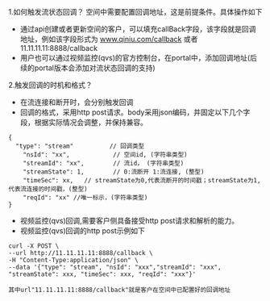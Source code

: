 1.如何触发流状态回调？
空间中需要配置回调地址，这是前提条件。具体操作如下
 * 通过api创建或者更新空间的客户，可以填充callBack字段，该字段就是回调地址，例如该字段形式为 www.qiniu.com/callback 或者 11.11.11.11:8888/callback   
 *  用户也可以通过视频监控(qvs)的官方控制台，在portal中，添加回调地址(后续的portal版本会添加对流状态回调的支持)
 
2.触发回调的时机和格式？
*  在流连接和断开时，会分别触发回调
*  回调的格式，采用http post请求。body采用json编码，并固定以下几个字段，根据实际情况会调整，并保持兼容。
```
{
  "type": "stream"          // 回调类型
	"nsId": "xx",            // 空间id, (字符串类型)
	"streamId": "xx",        // 流id， (字符串类型)
	"streamState": 1,        // 0:流断开 1:流连接, (整型)
	"timeSec": xx,   // streamState为0,代表流断开的时间戳；streamState为1,代表流连接的时间戳，(整型)
	"reqId": "xx" //唯一标示，(字符串类型)
}
```  

* 视频监控(qvs)回调,需要客户侧具备接受http post请求和解析的能力。
* 视频监控(qvs)回调的http post示例如下

```	
curl -X POST \
--url http://11.11.11.11:8888/callback \
-H "Content-Type:application/json" \
--data '{"type": "stream", "nsId": "xxx","streamId": "xxx", "streamState": xxx, "timeSec": xxx, "reqId": "xxx"}' 

其中url"11.11.11.11:8888/callback"就是客户在空间中已配置好的回调地址
```